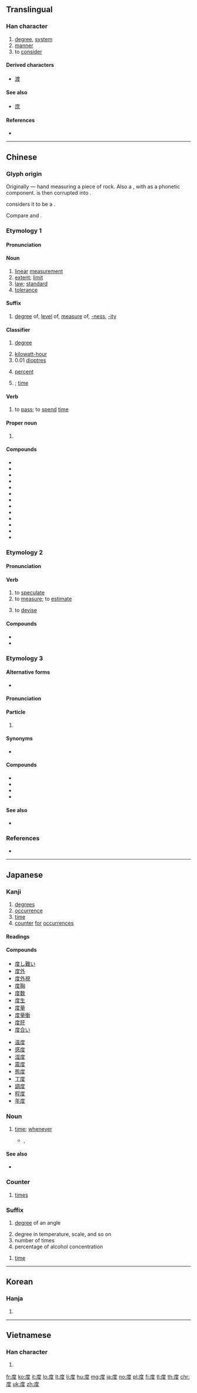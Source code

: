 {{also|廓|席}}
==Translingual==
{{stroke_order|strokes=9}}

===Han character===
{{Han char|rn=53|rad=广|as=06|sn=9|four=00247|canj=ITE|ids=⿸广⿱廿又}}

# [[degree]], [[system]]
# [[manner]]
# to [[consider]]

====Derived characters====
* [[渡]]

====See also====
* {{l|mul|席}} [[庶]]

====References====
* {{Han ref|kx=0345.260|dkj=09313|dj=0655.150|hdz=20880.060|uh=5EA6|ud=24230|bh=ABD7|bd=43991}}

----

==Chinese==
{{zh-forms}}

===Glyph origin===
{{Han etym}}
Originally {{Han compound|石|t1=rock|又|t2=hand|ls=ic|nocap=y}} — hand measuring a piece of rock. Also a {{liushu|psc|nocap=y}}, with {{och-l|石}} as a phonetic component. {{lang|zh|石}} is then corrupted into {{lang|zh|⿸广廿}}.

''{{w|Shuowen}}'' considers it to be a {{Han compound|庶|c1=p|又|c2=s|ls=psc|nocap=y}}.

Compare {{och-l|庶}} and {{och-l|席}}.

===Etymology 1===

====Pronunciation====
{{zh-pron
|m=dù
|c=dou6
|mn=tō͘
|mc=1
|oc=1,1
|ma=
|cat=n,suf,v,cls,propn
}}

====Noun====
{{zh-noun}}

# [[linear]] [[measurement]]
# [[extent]]; [[limit]]
# [[law]]; [[standard]]
# [[tolerance]]

====Suffix====
{{zh-suf}}

# [[degree]] of, [[level]] of, [[measure]] of, [[-ness]], [[-ity]]
#: {{zh-x|深度|depth}}
#: {{zh-x|長度|length}}
#: {{zh-x|亮度|brightness; luminance}}
#: {{zh-x|可信度|reliability; believability}}
#: {{zh-x|色度|color saturation}}
#: {{zh-x|鹽度|salinity}}

====Classifier====
{{zh-cls}}

# [[degree]]
#: {{zh-x|旋轉 @90 度|rotate 90 '''degrees'''}}
#: {{zh-x|東經 @120 度|longitude 120'''°''' E}}
#: {{zh-x|絕對.零度|absolute zero}}
#: {{zh-x|攝氏 @20 度|20 '''degrees''' Celsius}}
# [[kilowatt-hour]]
# 0.01 [[dioptre]]s
#: {{zh-x|近視 300 度|–3.00 '''dioptres'''}}
# {{lb|zh|alcohol concentration}} [[percent]]
#: {{zh-x|紅酒 酒精 十 幾 度。|Red wine is around 10'''%''' alcohol.}}
# {{n-g|Classifier for events or occurrences}}; [[time]]
#: {{zh-x|再度|one more '''time'''}}

====Verb====
{{zh-verb}}

# to [[pass]]; to [[spend]] [[time]]

====Proper noun====
{{zh-proper noun}}

# {{surname|lang=zh}}

====Compounds====
* {{zh-l|度牒}}
* {{zh-l|度過}}
* {{zh-l|度荒}}
* {{zh-l|度假}}
* {{zh-l|度假村}}
* {{zh-l|度量}}
* {{zh-l|度量衡}}
* {{zh-l|度日}}
* {{zh-l|度日如年}}
* {{zh-l|度數}}
* {{zh-l|度外}}
* {{zh-l|百度}}
* {{zh-l|度小月}}

===Etymology 2===

====Pronunciation====
{{zh-pron
|m=duó,duò,2nb=Taiwan
|c=dok6,dou6
|mn=tō͘/to̍k
|mc=2
|oc=2,2
|ma=
|cat=v
}}

====Verb====
{{zh-verb}}

# to [[speculate]]
# to [[measure]]; to [[estimate]]
#: {{zh-x|用 把 尺{cek3} 度{dok6} 下{haa5}|'''measure''' with a ruler|C}}
# to [[devise]]
#: {{zh-x|度{dok6} 橋{kiu4-2}|'''devise''' a smart idea|C}}

====Compounds====
* {{zh-l|量度}}
* {{zh-l|度量}}

===Etymology 3===

====Alternative forms====
* {{zh-l|道|tr=-}}

====Pronunciation====
{{zh-pron
|c=dou6
|cat=part
}}

====Particle====
{{zh-particle}}

# {{lb|zh|Cantonese}} {{non-gloss definition|Used to indicate location of something.}}
#: {{zh-x|唔通 我 留 咗 條 鎖匙{si4} 喺 架 車 度？|Can it be that I left the key '''in''' the car?|C}}

====Synonyms====
* {{q|dated}} {{zh-l|處|syu3}}

====Compounds====
* {{zh-l|邊度}}
* {{zh-l|呢度}}
* {{zh-l|喺度}}
* {{zh-l|度度}}

====See also====
* {{zh-l|裡}}

===References===
* {{thcwd|4875}}

----

==Japanese==

===Kanji===
{{ja-kanji|grade=3|rs=广06}}

# [[degrees]]
# [[occurrence]]
# [[time]]
# [[counter]] [[for]] [[occurrences]]

====Readings====
{{ja-readings|goon=[[ど]] (do), [[だく]] (daku)|kanon=[[と]] (to), [[たく]] (taku)|kun=[[たび]] (tabi), [[はかる]] (hakaru), [[めもり]] (memori)}}

====Compounds====
{{top2}}
* [[度し難い]]
* [[度外]]
* [[度外視]]
* [[度胸]]
* [[度数]]
* [[度生]]
* [[度量]]
* [[度量衡]]
* [[度肝]]
* [[度合い]]
{{mid2}}
* [[温度]]
* [[感度]]
* [[湿度]]
* [[震度]]
* [[態度]]
* [[丁度]]
* [[調度]]
* [[程度]]
* [[年度]]
{{bottom}}

===Noun===
{{ja-noun|たび}}

# [[time]]; [[whenever]]
#* {{w|ja:DECO*27|DECO*27}}, {{lang|ja|相愛性理論}}
#*: {{ja-usex|「好きだよ」と言う'''度'''に増える「好き」の気持ちは<br>きっと僕が死ぬまで伝えきれないけど|「^すき だ よ」 と いう '''たび''' に ふえる 「すき」 の きもち は <br>きっと ぼく が しぬ まで つたえきれない けど|Although even until I die I definitely cannot express enough my feelings of "like" that increase '''when''' you say "I like you"}} 

====See also====
* {{ja-r|時|とき}}

===Counter===
{{ja-pos|たび|counter}}

# [[time]]s

===Suffix===
{{ja-pos|ど|suffix}}

# {{lb|ja|geometry|sort=と'}} [[degree]] of an angle
# degree in temperature, scale, and so on
# number of times
# percentage of alcohol concentration

{{ja-pos|たび|suffix}}

# [[time]]

----

==Korean==

===Hanja===
{{ko-hanja|hangeul=[[도]], [[탁]]|rv=do, tak|mr=to, t'ak}}

# {{defn|lang=ko|sort=广06}}

----

==Vietnamese==

===Han character===
{{vi-hantu|[[độ]], [[dạc]], [[đác]], [[đạc]], [[đọ]], [[đủ]], [[đù]], [[dác]], [[đo]], [[đồ]], [[đợ]]|rs=广06}}

# {{defn|lang=vi|sort=广06}}

[[fr:度]]
[[ko:度]]
[[it:度]]
[[lo:度]]
[[lt:度]]
[[li:度]]
[[hu:度]]
[[mg:度]]
[[ja:度]]
[[no:度]]
[[pl:度]]
[[fi:度]]
[[tl:度]]
[[th:度]]
[[chr:度]]
[[uk:度]]
[[zh:度]]